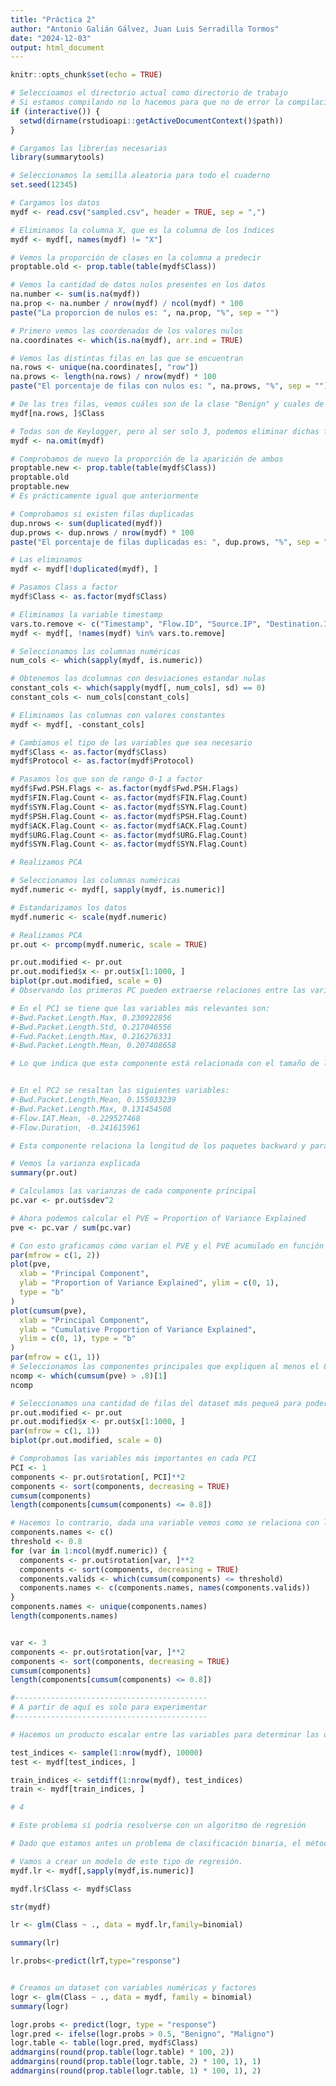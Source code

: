 ```yaml
---
title: "Práctica 2"
author: "Antonio Galián Gálvez, Juan Luis Serradilla Tormos"
date: "2024-12-03"
output: html_document
---
```


```r
knitr::opts_chunk$set(echo = TRUE)
```


```r
# Seleccioamos el directorio actual como directorio de trabajo
# Si estamos compilando no lo hacemos para que no de error la compilación
if (interactive()) {
  setwd(dirname(rstudioapi::getActiveDocumentContext()$path))
}

# Cargamos las librerías necesarias
library(summarytools)

# Seleccionamos la semilla aleatoria para todo el cuaderno
set.seed(12345)
```


```r
# Cargamos los datos
mydf <- read.csv("sampled.csv", header = TRUE, sep = ",")

# Eliminamos la columna X, que es la columna de los índices
mydf <- mydf[, names(mydf) != "X"]

# Vemos la proporción de clases en la columna a predecir
proptable.old <- prop.table(table(mydf$Class))

# Vemos la cantidad de datos nulos presentes en los datos
na.number <- sum(is.na(mydf))
na.prop <- na.number / nrow(mydf) / ncol(mydf) * 100
paste("La proporcion de nulos es: ", na.prop, "%", sep = "")

# Primero vemos las coordenadas de los valores nulos
na.coordinates <- which(is.na(mydf), arr.ind = TRUE)

# Vemos las distintas filas en las que se encuentran
na.rows <- unique(na.coordinates[, "row"])
na.prows <- length(na.rows) / nrow(mydf) * 100
paste("El porcentaje de filas con nulos es: ", na.prows, "%", sep = "")

# De las tres filas, vemos cuáles son de la clase "Benign" y cuales de "Keylogger"
mydf[na.rows, ]$Class

# Todas son de Keylogger, pero al ser solo 3, podemos eliminar dichas filas.
mydf <- na.omit(mydf)

# Comprobamos de nuevo la proporción de la aparición de ambos
proptable.new <- prop.table(table(mydf$Class))
proptable.old
proptable.new
# Es prácticamente igual que anteriormente

# Comprobamos si existen filas duplicadas
dup.nrows <- sum(duplicated(mydf))
dup.prows <- dup.nrows / nrow(mydf) * 100
paste("El porcentaje de filas duplicadas es: ", dup.prows, "%", sep = "")

# Las eliminamos
mydf <- mydf[!duplicated(mydf), ]

# Pasamos Class a factor
mydf$Class <- as.factor(mydf$Class)

# Eliminamos la variable timestamp
vars.to.remove <- c("Timestamp", "Flow.ID", "Source.IP", "Destination.IP", "Source.Port", "Destination.Port", "CWE.Flag.Count")
mydf <- mydf[, !names(mydf) %in% vars.to.remove]

# Seleccionamos las columnas numéricas
num_cols <- which(sapply(mydf, is.numeric))

# Obtenemos las dcolumnas con desviaciones estandar nulas
constant_cols <- which(sapply(mydf[, num_cols], sd) == 0)
constant_cols <- num_cols[constant_cols]

# Eliminamos las columnas con valores constantes
mydf <- mydf[, -constant_cols]

# Cambiamos el tipo de las variables que sea necesario
mydf$Class <- as.factor(mydf$Class)
mydf$Protocol <- as.factor(mydf$Protocol)

# Pasamos los que son de rango 0-1 a factor
mydf$Fwd.PSH.Flags <- as.factor(mydf$Fwd.PSH.Flags)
mydf$FIN.Flag.Count <- as.factor(mydf$FIN.Flag.Count)
mydf$SYN.Flag.Count <- as.factor(mydf$SYN.Flag.Count)
mydf$PSH.Flag.Count <- as.factor(mydf$PSH.Flag.Count)
mydf$ACK.Flag.Count <- as.factor(mydf$ACK.Flag.Count)
mydf$URG.Flag.Count <- as.factor(mydf$URG.Flag.Count)
mydf$SYN.Flag.Count <- as.factor(mydf$SYN.Flag.Count)
```


```r
# Realizamos PCA

# Seleccionamos las columnas numéricas
mydf.numeric <- mydf[, sapply(mydf, is.numeric)]

# Estandarizamos los datos
mydf.numeric <- scale(mydf.numeric)

# Realizamos PCA
pr.out <- prcomp(mydf.numeric, scale = TRUE)

pr.out.modified <- pr.out
pr.out.modified$x <- pr.out$x[1:1000, ]
biplot(pr.out.modified, scale = 0)
# Observando los primeros PC pueden extraerse relaciones entre las variables con valores más altos positiva o negativamente.

# En el PC1 se tiene que las variables más relevantes son:
#-Bwd.Packet.Length.Max, 0.230922856
#-Bwd.Packet.Length.Std, 0.217046556
#-Fwd.Packet.Length.Max, 0.216276331
#-Bwd.Packet.Length.Mean, 0.207408658

# Lo que indica que esta componente está relacionada con el tamaño de los paquetes tanto backward como forward, y las anteriores variables están relacionadas positivamente


# En el PC2 se resaltan las siguientes variables:
#-Bwd.Packet.Length.Mean, 0.155033239
#-Bwd.Packet.Length.Max, 0.131454508
#-Flow.IAT.Mean, -0.229527468
#-Flow.Duration, -0.241615961

# Esta componente relaciona la longitud de los paquetes backward y parámetros del flujo. Cuanto mayor es la longitud de los paquetes, menor es la media de IAT y la duración del flujo.

# Vemos la varianza explicada
summary(pr.out)

# Calculamos las varianzas de cada componente principal
pc.var <- pr.out$sdev^2

# Ahora podemos calcular el PVE = Proportion of Variance Explained
pve <- pc.var / sum(pc.var)

# Con esto graficamos cómo varían el PVE y el PVE acumulado en función del número de componentes principales
par(mfrow = c(1, 2))
plot(pve,
  xlab = "Principal Component",
  ylab = "Proportion of Variance Explained", ylim = c(0, 1),
  type = "b"
)
plot(cumsum(pve),
  xlab = "Principal Component",
  ylab = "Cumulative Proportion of Variance Explained",
  ylim = c(0, 1), type = "b"
)
par(mfrow = c(1, 1))
# Seleccionamos las componentes principales que expliquen al menos el 80% de la varianza
ncomp <- which(cumsum(pve) > .8)[1]
ncomp

# Seleccionamos una cantidad de filas del dataset más pequeá para poder visualizar los datos
pr.out.modified <- pr.out
pr.out.modified$x <- pr.out$x[1:1000, ]
par(mfrow = c(1, 1))
biplot(pr.out.modified, scale = 0)

# Comprobamos las variables más importantes en cada PCI
PCI <- 1
components <- pr.out$rotation[, PCI]**2
components <- sort(components, decreasing = TRUE)
cumsum(components)
length(components[cumsum(components) <= 0.8])

# Hacemos lo contrario, dada una variable vemos como se relaciona con los PCIs
components.names <- c()
threshold <- 0.8
for (var in 1:ncol(mydf.numeric)) {
  components <- pr.out$rotation[var, ]**2
  components <- sort(components, decreasing = TRUE)
  components.valids <- which(cumsum(components) <= threshold)
  components.names <- c(components.names, names(components.valids))
}
components.names <- unique(components.names)
length(components.names)


var <- 3
components <- pr.out$rotation[var, ]**2
components <- sort(components, decreasing = TRUE)
cumsum(components)
length(components[cumsum(components) <= 0.8])

#-------------------------------------------
# A partir de aquí es solo para experimentar
#-------------------------------------------

# Hacemos un producto escalar entre las variables para determinar las que están más relacionadas
```


```r
test_indices <- sample(1:nrow(mydf), 10000)
test <- mydf[test_indices, ]

train_indices <- setdiff(1:nrow(mydf), test_indices)
train <- mydf[train_indices, ]
```


```r
# 4

# Este problema sí podría resolverse con un algoritmo de regresión

# Dado que estamos antes un problema de clasificación binaria, el método de regresión que podemos usar es la regresión logística, especialmente una regresión logística múltiple al tener más de un predictor.

# Vamos a crear un modelo de este tipo de regresión.
mydf.lr <- mydf[,sapply(mydf,is.numeric)]

mydf.lr$Class <- mydf$Class

str(mydf)

lr <- glm(Class ~ ., data = mydf.lr,family=binomial)

summary(lr)

lr.probs<-predict(lrT,type="response")


# Creamos un dataset con variables numéricas y factores
logr <- glm(Class ~ ., data = mydf, family = binomial)
summary(logr)

logr.probs <- predict(logr, type = "response")
logr.pred <- ifelse(logr.probs > 0.5, "Benigno", "Maligno")
logr.table <- table(logr.pred, mydf$Class)
addmargins(round(prop.table(logr.table) * 100, 2))
addmargins(round(prop.table(logr.table, 2) * 100, 1), 1)
addmargins(round(prop.table(logr.table, 1) * 100, 1), 2)
```

